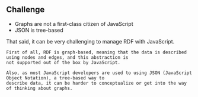 ## Challenge

- Graphs are not a first-class citizen of JavaScript
- JSON is tree-based

<aside className="notes">
    That said, it can be very challenging to manage RDF with JavaScript.

    First of all, RDF is graph-based, meaning that the data is described using nodes and edges, and this abstraction is
    not supported out of the box by JavaScript.

    Also, as most JavaScript developers are used to using JSON (JavaScript Object Notation), a tree-based way to
    describe data, it can be harder to conceptualize or get into the way of thinking about graphs.
</aside>